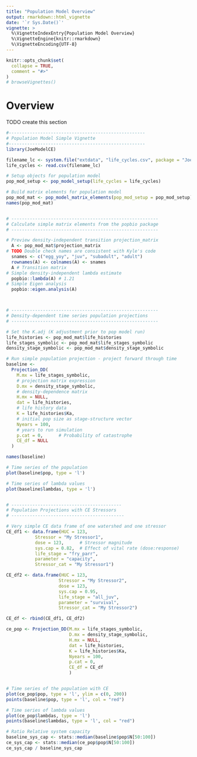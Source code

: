 ```yaml
---
title: "Population Model Overview"
output: rmarkdown::html_vignette
date: '`r Sys.Date()`'
vignette: >
  %\VignetteIndexEntry{Population Model Overview}
  %\VignetteEngine{knitr::rmarkdown}
  %\VignetteEncoding{UTF-8}
---
```


```r
knitr::opts_chunk$set(
  collapse = TRUE,
  comment = "#>"
)
# browseVignettes()
```

# Overview

TODO create this section

```r

#----------------------------------------------------
# Population Model Simple Vignette
#----------------------------------------------------
library(JoeModelCE)

filename_lc <- system.file("extdata", "life_cycles.csv", package = "JoeModelCE")
life_cycles <- read.csv(filename_lc)

# Setup objects for population model
pop_mod_setup <- pop_model_setup(life_cycles = life_cycles)

# Build matrix elements for population model
pop_mod_mat <- pop_model_matrix_elements(pop_mod_setup = pop_mod_setup)
names(pop_mod_mat)


# --------------------------------------------------------
# Calculate simple matrix elements from the popbio package
# --------------------------------------------------------

# Preview density-independent transition projection_matrix
  A <- pop_mod_mat$projection_matrix
# TODO Double check names are consistent with Kyle's code
  snames <- c("egg_yoy", "juv", "subadult", "adult")
  rownames(A) <- colnames(A) <- snames
  A # Transition matrix
# Simple density-independent lambda estimate
  popbio::lambda(A) # 1.21
# Simple Eigen analysis
  popbio::eigen.analysis(A)



# --------------------------------------------------------
# Density-dependent time series population projections
# --------------------------------------------------------

# Set the K.adj (K adjustment prior to pop model run)
life_histories <- pop_mod_mat$life_histories
life_stages_symbolic <- pop_mod_mat$life_stages_symbolic
density_stage_symbolic <- pop_mod_mat$density_stage_symbolic

# Run simple population projection - project forward through time
baseline <-
  Projection_DD(
    M.mx = life_stages_symbolic,
    # projection matrix expression
    D.mx = density_stage_symbolic,
    # density-dependence matrix
    H.mx = NULL,
    dat = life_histories,
    # life history data
    K = life_histories$Ka,
    # initial pop size as stage-structure vector
    Nyears = 100,
    # years to run simulation
    p.cat = 0,      # Probability of catastrophe
    CE_df = NULL
  )

names(baseline)

# Time series of the population
plot(baseline$pop, type = 'l')

# Time series of lambda values
plot(baseline$lambdas, type = 'l')


# ------------------------------------------
# Population Projections with CE Stressors
# -------------------------------------------

# Very simple CE data frame of one watershed and one stressor
CE_df1 <- data.frame(HUC = 123,
           Stressor = "My Stressor1",
           dose = 123,      # Stressor magnitude
           sys.cap = 0.82,  # Effect of vital rate (dose:response)
           life_stage = "fry_parr",
           parameter = "capacity",
           Stressor_cat = "My Stressor1")

CE_df2 <- data.frame(HUC = 123,
                    Stressor = "My Stressor2",
                    dose = 123,
                    sys.cap = 0.95,
                    life_stage = "all_juv",
                    parameter = "survival",
                    Stressor_cat = "My Stressor2")

CE_df <- rbind(CE_df1, CE_df2)

ce_pop <- Projection_DD(M.mx = life_stages_symbolic,
                        D.mx = density_stage_symbolic,
                        H.mx = NULL,
                        dat = life_histories,
                        K = life_histories$Ka,
                        Nyears = 100,
                        p.cat = 0,
                        CE_df = CE_df
                        )


# Time series of the population with CE
plot(ce_pop$pop, type = 'l', ylim = c(0, 200))
points(baseline$pop, type = 'l', col = "red")

# Time series of lambda values
plot(ce_pop$lambdas, type = 'l')
points(baseline$lambdas, type = 'l', col = "red")

# Ratio Relative system capacity
baseline_sys_cap <- stats::median(baseline$pop$N[50:100])
ce_sys_cap <- stats::median(ce_pop$pop$N[50:100])
ce_sys_cap / baseline_sys_cap


```


